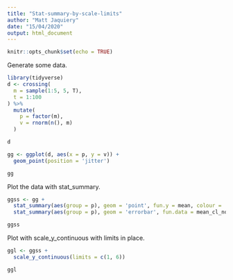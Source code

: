 ```yaml
---
title: "Stat-summary-by-scale-limits"
author: "Matt Jaquiery"
date: "15/04/2020"
output: html_document
---
```


```r
knitr::opts_chunk$set(echo = TRUE)
```

Generate some data.

```r
library(tidyverse)
d <- crossing(
  m = sample(1:5, 5, T),
  t = 1:100
) %>% 
  mutate(
    p = factor(m),
    v = rnorm(n(), m)
  )

d

gg <- ggplot(d, aes(x = p, y = v)) +
  geom_point(position = 'jitter')

gg

```

Plot the data with stat_summary.

```r

ggss <- gg + 
  stat_summary(aes(group = p), geom = 'point', fun.y = mean, colour = 'red') +
  stat_summary(aes(group = p), geom = 'errorbar', fun.data = mean_cl_normal, colour = 'red', width = 0)

ggss

```

Plot with scale_y_continuous with limits in place.

```r

ggl <- ggss + 
  scale_y_continuous(limits = c(1, 6))

ggl

```